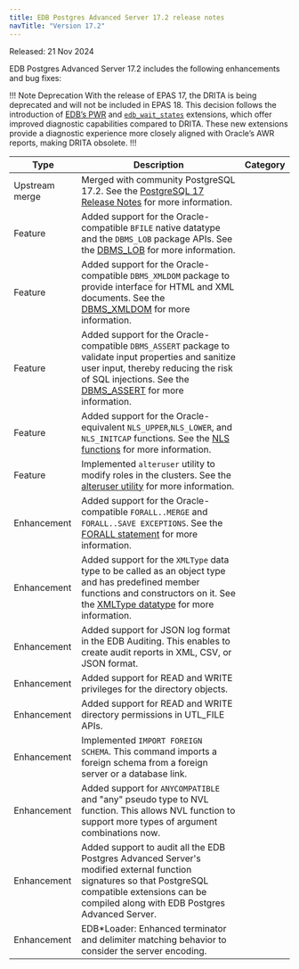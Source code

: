 ```yaml
---
title: EDB Postgres Advanced Server 17.2 release notes
navTitle: "Version 17.2"
---
```


Released: 21 Nov 2024

EDB Postgres Advanced Server 17.2 includes the following enhancements and bug fixes:

!!! Note Deprecation
With the release of EPAS 17, the DRITA is being deprecated and will not be included in EPAS 18. This decision follows the introduction of [EDB’s PWR](/pwr/latest/) and [`edb_wait_states`](/pg_extensions/wait_states/) extensions, which offer improved diagnostic capabilities compared to DRITA. These new extensions provide a diagnostic experience more closely aligned with Oracle’s AWR reports, making DRITA obsolete.
!!!

| Type           | Description                                                                                                                                                                                                                                                                              | Category |
|----------------|------------------------------------------------------------------------------------------------------------------------------------------------------------------------------------------------------------------------------------------------------------------------------------------|----------|
| Upstream merge | Merged with community PostgreSQL 17.2. See the [PostgreSQL 17 Release Notes](https://www.postgresql.org/docs/17/release-17-2.html) for more information.                                                                                                                                 |          |
| Feature        | Added support for the Oracle-compatible `BFILE` native datatype and the `DBMS_LOB` package APIs. See the [DBMS_LOB](../reference/oracle_compatibility_reference/epas_compat_bip_guide/03_built-in_packages/06_dbms_lob/) for more information.                                           |          |
| Feature        | Added support for the Oracle-compatible `DBMS_XMLDOM` package to provide interface for HTML and XML documents. See the [DBMS_XMLDOM](../reference/oracle_compatibility_reference/epas_compat_bip_guide/03_built-in_packages/dbms_xmldom) for more information.                                                |          |
| Feature        | Added support for the Oracle-compatible `DBMS_ASSERT` package to validate input properties and sanitize user input, thereby reducing the risk of SQL injections. See the [DBMS_ASSERT](../reference/oracle_compatibility_reference/epas_compat_bip_guide/03_built-in_packages/dbms_assert) for more information. |          |
| Feature        | Added support for the Oracle-equivalent `NLS_UPPER`,`NLS_LOWER`, and `NLS_INITCAP` functions. See the [NLS functions](../reference/sql_reference/03_functions_and_operators/nls_functions) for more information.                                                                         |          |
| Feature        | Implemented `alteruser` utility to modify roles in the clusters. See the [alteruser utility](/tools/alteruser_utility/) for more information.                                                                                                                                       |          |
| Enhancement    | Added support for the Oracle-compatible `FORALL..MERGE` and `FORALL..SAVE EXCEPTIONS`. See the [FORALL statement](../application_programming/epas_compat_spl/12_working_with_collections/03_using_the_forall_statement/) for more information.                                           |          |
| Enhancement    | Added support for the `XMLType` data type to be called as an object type and has predefined member functions and constructors on it. See the [XMLType datatype](../reference/sql_reference/02_data_types/06_xml_type) for more information.                                              |          |
| Enhancement    | Added support for JSON log format in the EDB Auditing. This enables to create audit reports in XML, CSV, or JSON format.                                                                                                                                                                 |          |
| Enhancement    | Added support for READ and WRITE privileges for the directory objects.                                                                                                                                                                                                                   |          |
| Enhancement    | Added support for READ and WRITE directory permissions in UTL_FILE APIs.                                                                                                                                                                                                                 |          |
| Enhancement    | Implemented `IMPORT FOREIGN SCHEMA`. This command imports a foreign schema from a foreign server or a database link.                                                                                                                                                                     |          |
| Enhancement    | Added support for `ANYCOMPATIBLE` and "any" pseudo type to NVL function. This allows NVL function to support more types of argument combinations now.                                                                                                                                    |          |
| Enhancement    | Added support to audit all the EDB Postgres Advanced Server's modified external function signatures so that PostgreSQL compatible extensions can be compiled along with EDB Postgres Advanced Server.                                                                                    |          |
| Enhancement    | EDB*Loader: Enhanced terminator and delimiter matching behavior to consider the server encoding.                                                                                                                                                                                         |          |
